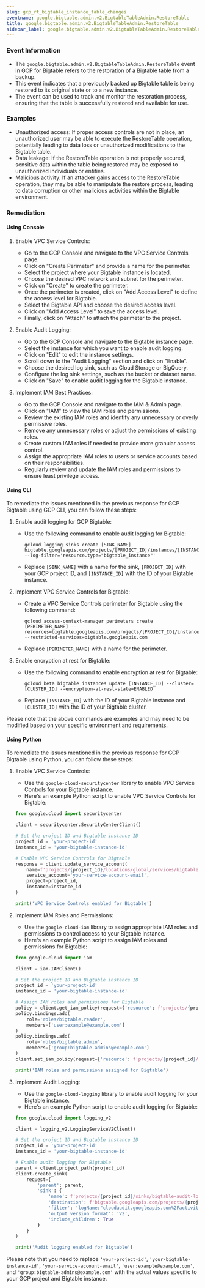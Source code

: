 ```yaml
--- 
slug: gcp_rt_bigtable_instance_table_changes
eventname: google.bigtable.admin.v2.BigtableTableAdmin.RestoreTable
title: google.bigtable.admin.v2.BigtableTableAdmin.RestoreTable
sidebar_label: google.bigtable.admin.v2.BigtableTableAdmin.RestoreTable
---
```

                       
### Event Information

- The `google.bigtable.admin.v2.BigtableTableAdmin.RestoreTable` event in GCP for Bigtable refers to the restoration of a Bigtable table from a backup.
- This event indicates that a previously backed up Bigtable table is being restored to its original state or to a new instance.
- The event can be used to track and monitor the restoration process, ensuring that the table is successfully restored and available for use.


### Examples

- Unauthorized access: If proper access controls are not in place, an unauthorized user may be able to execute the RestoreTable operation, potentially leading to data loss or unauthorized modifications to the Bigtable table.
- Data leakage: If the RestoreTable operation is not properly secured, sensitive data within the table being restored may be exposed to unauthorized individuals or entities.
- Malicious activity: If an attacker gains access to the RestoreTable operation, they may be able to manipulate the restore process, leading to data corruption or other malicious activities within the Bigtable environment.

### Remediation

#### Using Console

1. Enable VPC Service Controls:
   - Go to the GCP Console and navigate to the VPC Service Controls page.
   - Click on "Create Perimeter" and provide a name for the perimeter.
   - Select the project where your Bigtable instance is located.
   - Choose the desired VPC network and subnet for the perimeter.
   - Click on "Create" to create the perimeter.
   - Once the perimeter is created, click on "Add Access Level" to define the access level for Bigtable.
   - Select the Bigtable API and choose the desired access level.
   - Click on "Add Access Level" to save the access level.
   - Finally, click on "Attach" to attach the perimeter to the project.

2. Enable Audit Logging:
   - Go to the GCP Console and navigate to the Bigtable instance page.
   - Select the instance for which you want to enable audit logging.
   - Click on "Edit" to edit the instance settings.
   - Scroll down to the "Audit Logging" section and click on "Enable".
   - Choose the desired log sink, such as Cloud Storage or BigQuery.
   - Configure the log sink settings, such as the bucket or dataset name.
   - Click on "Save" to enable audit logging for the Bigtable instance.

3. Implement IAM Best Practices:
   - Go to the GCP Console and navigate to the IAM & Admin page.
   - Click on "IAM" to view the IAM roles and permissions.
   - Review the existing IAM roles and identify any unnecessary or overly permissive roles.
   - Remove any unnecessary roles or adjust the permissions of existing roles.
   - Create custom IAM roles if needed to provide more granular access control.
   - Assign the appropriate IAM roles to users or service accounts based on their responsibilities.
   - Regularly review and update the IAM roles and permissions to ensure least privilege access.

#### Using CLI

To remediate the issues mentioned in the previous response for GCP Bigtable using GCP CLI, you can follow these steps:

1. Enable audit logging for GCP Bigtable:
   - Use the following command to enable audit logging for Bigtable:
     ```
     gcloud logging sinks create [SINK_NAME] bigtable.googleapis.com/projects/[PROJECT_ID]/instances/[INSTANCE_ID] --log-filter='resource.type="bigtable_instance"'
     ```
   - Replace `[SINK_NAME]` with a name for the sink, `[PROJECT_ID]` with your GCP project ID, and `[INSTANCE_ID]` with the ID of your Bigtable instance.

2. Implement VPC Service Controls for Bigtable:
   - Create a VPC Service Controls perimeter for Bigtable using the following command:
     ```
     gcloud access-context-manager perimeters create [PERIMETER_NAME] --resources=bigtable.googleapis.com/projects/[PROJECT_ID]/instances/[INSTANCE_ID] --restricted-services=bigtable.googleapis.com
     ```
   - Replace `[PERIMETER_NAME]` with a name for the perimeter.

3. Enable encryption at rest for Bigtable:
   - Use the following command to enable encryption at rest for Bigtable:
     ```
     gcloud beta bigtable instances update [INSTANCE_ID] --cluster=[CLUSTER_ID] --encryption-at-rest-state=ENABLED
     ```
   - Replace `[INSTANCE_ID]` with the ID of your Bigtable instance and `[CLUSTER_ID]` with the ID of your Bigtable cluster.

Please note that the above commands are examples and may need to be modified based on your specific environment and requirements.

#### Using Python

To remediate the issues mentioned in the previous response for GCP Bigtable using Python, you can follow these steps:

1. Enable VPC Service Controls:
   - Use the `google-cloud-securitycenter` library to enable VPC Service Controls for your Bigtable instance.
   - Here's an example Python script to enable VPC Service Controls for Bigtable:

   ```python
   from google.cloud import securitycenter

   client = securitycenter.SecurityCenterClient()

   # Set the project ID and Bigtable instance ID
   project_id = 'your-project-id'
   instance_id = 'your-bigtable-instance-id'

   # Enable VPC Service Controls for Bigtable
   response = client.update_service_account(
       name=f'projects/{project_id}/locations/global/services/bigtable.googleapis.com',
       service_account='your-service-account-email',
       project=project_id,
       instance=instance_id
   )

   print('VPC Service Controls enabled for Bigtable')
   ```

2. Implement IAM Roles and Permissions:
   - Use the `google-cloud-iam` library to assign appropriate IAM roles and permissions to control access to your Bigtable instance.
   - Here's an example Python script to assign IAM roles and permissions for Bigtable:

   ```python
   from google.cloud import iam

   client = iam.IAMClient()

   # Set the project ID and Bigtable instance ID
   project_id = 'your-project-id'
   instance_id = 'your-bigtable-instance-id'

   # Assign IAM roles and permissions for Bigtable
   policy = client.get_iam_policy(request={'resource': f'projects/{project_id}/instances/{instance_id}'})
   policy.bindings.add(
       role='roles/bigtable.reader',
       members=['user:example@example.com']
   )
   policy.bindings.add(
       role='roles/bigtable.admin',
       members=['group:bigtable-admins@example.com']
   )
   client.set_iam_policy(request={'resource': f'projects/{project_id}/instances/{instance_id}', 'policy': policy})

   print('IAM roles and permissions assigned for Bigtable')
   ```

3. Implement Audit Logging:
   - Use the `google-cloud-logging` library to enable audit logging for your Bigtable instance.
   - Here's an example Python script to enable audit logging for Bigtable:

   ```python
   from google.cloud import logging_v2

   client = logging_v2.LoggingServiceV2Client()

   # Set the project ID and Bigtable instance ID
   project_id = 'your-project-id'
   instance_id = 'your-bigtable-instance-id'

   # Enable audit logging for Bigtable
   parent = client.project_path(project_id)
   client.create_sink(
       request={
           'parent': parent,
           'sink': {
               'name': f'projects/{project_id}/sinks/bigtable-audit-logs',
               'destination': f'bigtable.googleapis.com/projects/{project_id}/instances/{instance_id}',
               'filter': 'logName:"cloudaudit.googleapis.com%2Factivity"',
               'output_version_format': 'V2',
               'include_children': True
           }
       }
   )

   print('Audit logging enabled for Bigtable')
   ```

Please note that you need to replace `'your-project-id'`, `'your-bigtable-instance-id'`, `'your-service-account-email'`, `'user:example@example.com'`, and `'group:bigtable-admins@example.com'` with the actual values specific to your GCP project and Bigtable instance.


 